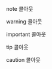 ::: {.callout-note}
note 콜아웃
:::

::: {.callout-warning}
warning 콜아웃
:::

::: {.callout-important}
important 콜아웃
:::

::: {.callout-tip}
tip 콜아웃
:::

::: {.callout-caution}
caution 콜아웃
:::

